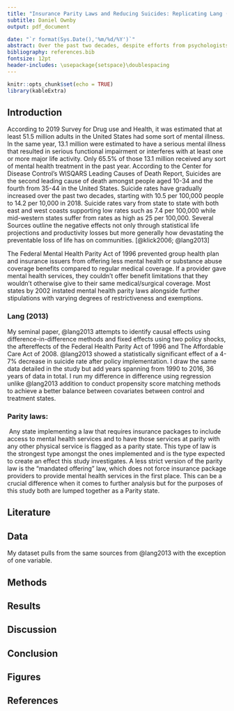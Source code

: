 ```yaml
---
title: "Insurance Parity Laws and Reducing Suicides: Replicating Lang (2013)"
subtitle: Daniel Ownby
output: pdf_document

date: "`r format(Sys.Date(),'%m/%d/%Y')`"
abstract: Over the past two decades, despite efforts from psychologists and mental health professionals alike, the United States has seen a steady growth of suicides despite nearly all other Western countries experiencing the contrary. Apart of this growth could be attributed to the lagging implementation of mental health care pairty. The Mental Health Parity Act of 1996 (MHPA) was critized during the turn of the century for not doing enough to restrict insurance companies ability to discrimate between treating bodily and mental injury. In this study, I attempt to replicate and build upon results from Lang (2013) using additional data, propensity score matching methods along with heterogenous difference in difference.
bibliography: references.bib
fontsize: 12pt
header-includes: \usepackage{setspace}\doublespacing
---
```


```r
knitr::opts_chunk$set(echo = TRUE)
library(kableExtra)
```

\newpage

## Introduction

According to 2019 Survey for Drug use and Health, it was estimated that at least 51.5 million adults in the United States had some sort of mental illness. In the same year, 13.1 million were estimated to have a serious mental illness that resulted in serious functional impairment or interferes with at least one or more major life activity. Only 65.5% of those 13.1 million received any sort of mental health treatment in the past year. According to the Center for Disease Control's WISQARS Leading Causes of Death Report, Suicides are the second leading cause of death amongst people aged 10-34 and the fourth from 35-44 in the United States. Suicide rates have gradually increased over the past two decades, starting with 10.5 per 100,000 people to 14.2 per 10,000 in 2018. Suicide rates vary from state to state with both east and west coasts supporting low rates such as 7.4 per 100,000 while mid-western states suffer from rates as high as 25 per 100,000. Several Sources outline the negative effects not only through statistical life projections and productivity losses but more generally how devastating the preventable loss of life has on communities. [@klick2006; @lang2013]

The Federal Mental Health Parity Act of 1996 prevented group health plan and insurance issuers from offering less mental health or substance abuse coverage benefits compared to regular medical coverage. If a provider gave mental health services, they couldn't offer benefit limitations that they wouldn't otherwise give to their same medical/surgical coverage. Most states by 2002 instated mental health parity laws alongside further stipulations with varying degrees of restrictiveness and exemptions.

### Lang (2013)

My seminal paper, @lang2013 attempts to identify causal effects using difference-in-difference methods and fixed effects using two policy shocks, the aftereffects of the Federal Health Parity Act of 1996 and The Affordable Care Act of 2008. @lang2013 showed a statistically significant effect of a 4-7% decrease in suicide rate after policy implementation. I draw the same data detailed in the study but add years spanning from 1990 to 2016, 36 years of data in total. I run my difference in difference using regression unlike @lang2013 addition to conduct propensity score matching methods to achieve a better balance between covariates between control and treatment states.

### Parity laws:

 Any state implementing a law that requires insurance packages to include access to mental health services and to have those services at parity with any other physical service is flagged as a parity state. This type of law is the strongest type amongst the ones implemented and is the type expected to create an effect this study investigates. A less strict version of the parity law is the "mandated offering" law, which does not force insurance package providers to provide mental health services in the first place. This can be a crucial difference when it comes to further analysis but for the purposes of this study both are lumped together as a Parity state.

## Literature

## Data

My dataset pulls from the same sources from @lang2013 with the exception of one variable.

## Methods

## Results

## Discussion

## Conclusion

## Figures

\newpage

```{=latex}
\begin{table}[!htbp] \centering \renewcommand*{\arraystretch}{1.1}\caption{Summary Statistics}\resizebox{\textwidth}{!}{
\begin{tabular}{lrrrrrrr}
\hline
\hline
Variable & N & Wt. Mean & Wt. SD & Min & Pctl. 25 & Pctl. 75 & Max \\ 
\hline
Suicide Rate & 765 & 11.32 & 2.681 & 4.021 & 10.59 & 13.98 & 24.97 \\ 
Log suicide rate & 765 & 2.398 & 0.2415 & 1.392 & 2.36 & 2.638 & 3.218 \\ 
Unemployment rate & 765 & 5.573 & 1.421 & 2.108 & 4.267 & 6.192 & 11.23 \\ 
Bankrupcy rate per 100k & 765 & 435.6 & 169.5 & 79.46 & 287.6 & 516.5 & 1117 \\ 
Percent of workers in large Firms & 765 & 0.483 & 0.03803 & 0.2699 & 0.4291 & 0.5025 & 0.5711\\ 
\hline
\hline
\end{tabular}
}
\end{table}
```
```{=latex}
\begin{table}[!htbp] \centering \renewcommand*{\arraystretch}{1.1}\caption{Summary Statistics}\resizebox{\textwidth}{!}{
\begin{tabular}{lrrrrrrrrr}
\hline
\hline
Pre\_Post\_Parity & \multicolumn{3}{c}{No-Parity} & \multicolumn{3}{c}{Post-Parity} & \multicolumn{3}{c}{Pre-Pairty}  \\ 
 Variable & \multicolumn{1}{c}{N} & \multicolumn{1}{c}{Wt. Mean} & \multicolumn{1}{c}{Wt. SD} & \multicolumn{1}{c}{N} & \multicolumn{1}{c}{Wt. Mean} & \multicolumn{1}{c}{Wt. SD} & \multicolumn{1}{c}{N} & \multicolumn{1}{c}{Wt. Mean} & \multicolumn{1}{c}{Wt. SD} \\ 
\hline
Suicide Rate & 330 & 12.57 & 2.263 & 178 & 9.848 & 2.583 & 257 & 10.85 & 2.548 \\ 
Log suicide rate & 330 & 2.517 & 0.1696 & 178 & 2.255 & 0.2545 & 257 & 2.356 & 0.2385 \\ 
Unemployment rate & 330 & 5.338 & 1.288 & 178 & 5.134 & 1.113 & 257 & 6.131 & 1.568 \\ 
Bankrupcy rate per 100k & 330 & 442.5 & 188.5 & 178 & 476.1 & 169.3 & 257 & 401.3 & 137.3 \\ 
Percent of workers in large Firms & 330 & 0.4887 & 0.03845 & 178 & 0.4886 & 0.03846 & 257 & 0.4727 & 0.03511\\ 
\hline
\hline
\end{tabular}
}
\end{table}
```
```{=latex}

\begin{table}


\caption{Weighted Means of Treated States, Pre and Post Period}
\centering
\begin{tabular}[t]{lrrrr}
\toprule
TreatPrePostPeriod1998 & mean & st.err & sd & n\\
\midrule
Post-Period & 9.7867 & 0.2927 & 2.5778 & 203\\
Pre-Period & 11.9407 & 0.1484 & 2.4668 & 562\\
\bottomrule
\end{tabular}
\end{table}
```
```{=latex}
\begin{table}

\caption{Weighted Means of Non-Treated States, Pre and Post Period}
\centering
\begin{tabular}[t]{lrrrr}
\toprule
NonTreatPrePostPeriod1998 & mean & st.err & sd & n\\
\midrule
NoTreatPost-Period & 12.2426 & 0.2118 & 2.0905 & 154\\
NoTreatPre-Period & 11.0899 & 0.1726 & 2.7634 & 611\\
\bottomrule
\end{tabular}
\end{table}
```
```{=latex}
\begin{table}

\caption{Weighted Mean Suicide Rates of Treated and Nontreated States, Pre and Post Period}
\centering
\begin{tabular}[t]{lrrrr}
\toprule
TreatPrePostPeriod1998 & mean & st.err & sd & n\\
\midrule
NoTreatPost-Period & 12.2426 & 0.2118 & 2.0905 & 154\\
NoTreatPre-Period & 12.8921 & 0.2264 & 2.3786 & 176\\
Post-Period & 9.7867 & 0.2927 & 2.5778 & 203\\
Pre-Period & 11.0831 & 0.2616 & 2.4765 & 232\\
\bottomrule
\end{tabular}
\end{table}
```
```{=latex}
\begin{table}

\caption{Weighted Mean Log Suicide Rates of Treated and Nontreated States, Pre and Post Period}
\centering
\begin{tabular}[t]{lrrrr}
\toprule
TreatPrePostPeriod1998 & mean & st.err & sd & n\\
\midrule
NoTreatPost-Period & 2.4915 & 0.0165 & 0.1625 & 154\\
NoTreatPre-Period & 2.5413 & 0.0165 & 0.1732 & 176\\
Post-Period & 2.2485 & 0.0288 & 0.2537 & 203\\
Pre-Period & 2.3800 & 0.0241 & 0.2285 & 232\\
\bottomrule
\end{tabular}
\end{table}
```
\newpage

## References
